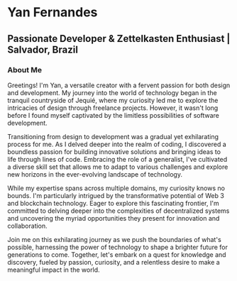 

# Yan Fernandes

## Passionate Developer & Zettelkasten Enthusiast | Salvador, Brazil

### About Me

Greetings! I'm Yan, a versatile creator with a fervent passion for both design and development. My journey into the
world of technology began in the tranquil countryside of Jequié, where my curiosity led me to explore the intricacies of
design through freelance projects. However, it wasn't long before I found myself captivated by the limitless
possibilities of software development.

Transitioning from design to development was a gradual yet exhilarating process for me. As I delved deeper into the
realm of coding, I discovered a boundless passion for building innovative solutions and bringing ideas to life through
lines of code. Embracing the role of a generalist, I've cultivated a diverse skill set that allows me to adapt to
various challenges and explore new horizons in the ever-evolving landscape of technology.

While my expertise spans across multiple domains, my curiosity knows no bounds. I'm particularly intrigued by the
transformative potential of Web 3 and blockchain technology. Eager to explore this fascinating frontier, I'm committed
to delving deeper into the complexities of decentralized systems and uncovering the myriad opportunities they present
for innovation and collaboration.

Join me on this exhilarating journey as we push the boundaries of what's possible, harnessing the power of technology to
shape a brighter future for generations to come. Together, let's embark on a quest for knowledge and discovery, fueled
by passion, curiosity, and a relentless desire to make a meaningful impact in the world.